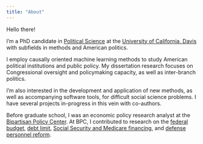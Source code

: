 ```yaml
---
title: "About"
---
```


Hello there!

I'm a PhD candidate in [Political Science](https://ps.ucdavis.edu/) at the [University of California, Davis](https://www.ucdavis.edu/) with subfields in methods and American politics.

I employ causally oriented machine learning methods to study American political institutions and public policy. My dissertation research focuses on Congressional oversight and policymaking capacity, as well as inter-branch politics.

I'm also interested in the development and application of new methods, as well as accompanying software tools, for difficult social science problems. I have several projects in-progress in this vein with co-authors.

Before graduate school, I was an economic policy research analyst at the [Bipartisan Policy Center](https://bipartisanpolicy.org/). At BPC, I contributed to research on the [federal budget](https://www.pgpf.org/sites/default/files/PGPF-2019-Solutions-Initiative.pdf), [debt limit](https://bipartisanpolicy.org/download/?file=/wp-content/uploads/2019/03/Debt-Limit-Analysis-Everything-You-Need-to-Know-March-2019.pdf), [Social Security and Medicare financing](https://bipartisanpolicy.org/download/?file=/wp-content/uploads/2019/03/A-Guide-to-the-2018-Social-Security-and-Medicare-Trustees-Reports.pdf), and [defense personnel reform](https://www.heritage.org/sites/default/files/2018-09/2019_IndexOfUSMilitaryStrength_CHAPTERS_MISZTAL-RAMETTA.pdf).
